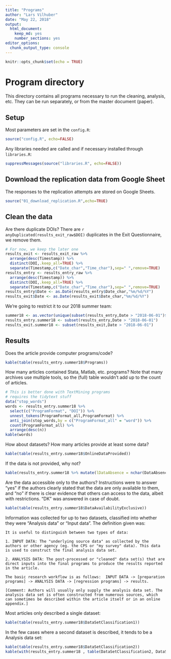 ```yaml
---
title: "Programs"
author: "Lars Vilhuber"
date: "May 22, 2018"
output: 
  html_document: 
    keep_md: yes
    number_sections: yes
editor_options: 
  chunk_output_type: console
---
```


```r
knitr::opts_chunk$set(echo = TRUE)
```
# Program directory
This directory contains all programs necessary to run the cleaning, analysis, etc. They can be run separately, or from the master document (paper). 

## Setup
Most parameters are set in the `config.R`:
```r
source("config.R", echo=FALSE)
```

Any libraries needed are called and if necessary installed through `libraries.R`:

```r
suppressMessages(source("libraries.R", echo=FALSE))
```



## Download the replication data from Google Sheet
The responses to the replication attempts are stored on Google Sheets. 
```r
source("01_download_replication.R",echo=TRUE)
```

## Clean the data
Are there duplicate DOIs? There are `r anyDuplicated(results_exit_raw$DOI)` duplicates in the Exit Questionnaire, we remove them.
```r
# For now, we keep the later one
results_exit <- results_exit_raw %>% 
  arrange(desc(Timestamp)) %>% 
  distinct(DOI,.keep_all=TRUE) %>%
  separate(Timestamp,c("Date_char","Time_char"),sep=" ",remove=TRUE)
results_entry <- results_entry_raw %>% 
  arrange(desc(Timestamp)) %>% 
  distinct(DOI,.keep_all=TRUE) %>%
  separate(Timestamp,c("Date_char","Time_char"),sep=" ",remove=TRUE)
results_entry$Date <- as.Date(results_entry$Date_char,"%m/%d/%Y")
results_exit$Date <- as.Date(results_exit$Date_char,"%m/%d/%Y")
```
We're going to restrict it to our 2018 summer team:
```r
summer18 <- as.vector(unique(subset(results_entry,Date > "2018-06-01")$NetID))
results_entry.summer18 <- subset(results_entry,Date > "2018-06-01")
results_exit.summer18 <- subset(results_exit,Date > "2018-06-01")
```

## Results
Does the article provide computer programs/code?
```r
kable(table(results_entry.summer18$Programs))
```
How many articles contained Stata, Matlab, etc. programs? Note that many archives use multiple tools, so the (full) table wouldn't add up to the count of articles.
```r
# This is better done with TextMining programs
# requires the tidytext stuff
data("stop_words")
words <- results_entry.summer18 %>% 
  select(c("ProgramFormat", "DOI")) %>% 
  unnest_tokens(ProgramFormat_all,ProgramFormat) %>%
  anti_join(stop_words,by = c("ProgramFormat_all" = "word")) %>%
  count(ProgramFormat_all) %>% 
  arrange(desc(n))
kable(words)
```

How about datasets? How many articles provide at least some data?
```r
kable(table(results_entry.summer18$OnlineDataProvided))
```

If the data is not provided, why not?
```r
kable(results_entry.summer18 %>% mutate(lDataAbsence = nchar(DataAbsence)) %>% filter(!is.na(DataAbsence)) %>% select(c("DataAbsence", "DOI")) %>% unnest_tokens(DataAbsence_all,DataAbsence, token= stringr::str_split, pattern = ", ") %>% count(DataAbsence_all) %>% arrange(desc(n)) %>% head(10))
```

Are the data accessible only to the authors? Instructions were to answer "yes" if the authors clearly stated that the data are only available to them, and "no" if there is clear evidence that others can access to the data, albeit with restrictions. "DK" was answered in case of doubt.

```r
kable(table(results_entry.summer18$DataAvailabilityExclusive))
```

Information was collected for up to two datasets, classified into whether they were "Analysis data" or "Input data". The definition given was:

```
It is useful to distinguish between two types of data:

1. INPUT DATA: The "underlying source data" as collected by the authors or other agency (eg. the CPS or "my survey" data). This data is used to construct the final analysis data set.

2. ANALYSIS DATA: The post-processed or "cleaned" data set(s) that are direct inputs into the final programs to produce the results reported in the article.

The basic research workflow is as follows:  INPUT DATA -> [preparation programs] -> ANALYSIS DATA -> [regression programs] -> results.

[Comment: Authors will usually only supply the analysis data set. The analysis data set is often constructed from numerous sources, which can sometimes be described within the article itself or in an online appendix.]
```
Most articles only described a single dataset:
```r
kable(table(results_entry.summer18$DataSetClassification1))
```
In the few cases where a second dataset is described, it tends to be a Analysis data set:

```r
kable(table(results_entry.summer18$DataSetClassification2))
kable(with(results_entry.summer18 , table(DataSetClassification2, DataSetClassification1)))
```
